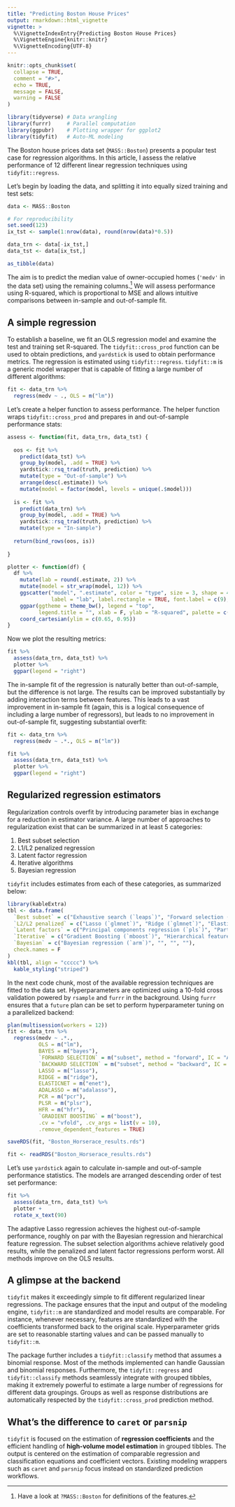 ```yaml
---
title: "Predicting Boston House Prices"
output: rmarkdown::html_vignette
vignette: >
  %\VignetteIndexEntry{Predicting Boston House Prices}
  %\VignetteEngine{knitr::knitr}
  %\VignetteEncoding{UTF-8}
---
```


```r
knitr::opts_chunk$set(
  collapse = TRUE,
  comment = "#>",
  echo = TRUE,
  message = FALSE,
  warning = FALSE
)
```

```r
library(tidyverse) # Data wrangling
library(furrr)     # Parallel computation
library(ggpubr)    # Plotting wrapper for ggplot2
library(tidyfit)   # Auto-ML modeling
```

The Boston house prices data set (`MASS::Boston`) presents a popular test case for regression algorithms. In this article, I assess the relative performance of 12 different linear regression techniques using `tidyfit::regress`.

Let's begin by loading the data, and splitting it into equally sized training and test sets:

```r
data <- MASS::Boston

# For reproducibility
set.seed(123)
ix_tst <- sample(1:nrow(data), round(nrow(data)*0.5))

data_trn <- data[-ix_tst,]
data_tst <- data[ix_tst,]

as_tibble(data)
```

The aim is to predict the median value of owner-occupied homes (`'medv'` in the data set) using the remaining columns.^[Have a look at `?MASS::Boston` for definitions of the features.] We will assess performance using R-squared, which is proportional to MSE and allows intuitive comparisons between in-sample and out-of-sample fit.

## A simple regression

To establish a baseline, we fit an OLS regression model and examine the test and training set R-squared. The `tidyfit::cross_prod` function can be used to obtain predictions, and `yardstick` is used to obtain performance metrics. The regression is estimated using `tidyfit::regress`. `tidyfit::m` is a generic model wrapper that is capable of fitting a large number of different algorithms:

```r
fit <- data_trn %>% 
  regress(medv ~ ., OLS = m("lm"))
```

Let's create a helper function to assess performance. The helper function wraps `tidyfit::cross_prod` and prepares in and out-of-sample performance stats:

```r
assess <- function(fit, data_trn, data_tst) {
  
  oos <- fit %>% 
    predict(data_tst) %>% 
    group_by(model, .add = TRUE) %>% 
    yardstick::rsq_trad(truth, prediction) %>% 
    mutate(type = "Out-of-sample") %>% 
    arrange(desc(.estimate)) %>% 
    mutate(model = factor(model, levels = unique(.$model)))
  
  is <- fit %>% 
    predict(data_trn) %>% 
    group_by(model, .add = TRUE) %>% 
    yardstick::rsq_trad(truth, prediction) %>% 
    mutate(type = "In-sample")
  
  return(bind_rows(oos, is))
  
}

plotter <- function(df) {
  df %>% 
    mutate(lab = round(.estimate, 2)) %>% 
    mutate(model = str_wrap(model, 12)) %>% 
    ggscatter("model", ".estimate", color = "type", size = 3, shape = 4, 
              label = "lab", label.rectangle = TRUE, font.label = c(9), repel = T) %>% 
    ggpar(ggtheme = theme_bw(), legend = "top", 
          legend.title = "", xlab = F, ylab = "R-squared", palette = c("firebrick", "darkblue")) +
    coord_cartesian(ylim = c(0.65, 0.95))
}
```

Now we plot the resulting metrics:

```r
fit %>% 
  assess(data_trn, data_tst) %>% 
  plotter %>% 
  ggpar(legend = "right")
```

The in-sample fit of the regression is naturally better than out-of-sample, but the difference is not large. The results can be improved substantially by adding interaction terms between features. This leads to a vast improvement in in-sample fit (again, this is a logical consequence of including a large number of regressors), but leads to no improvement in out-of-sample fit, suggesting substantial overfit:

```r
fit <- data_trn %>% 
  regress(medv ~ .*., OLS = m("lm"))

fit %>% 
  assess(data_trn, data_tst) %>% 
  plotter %>% 
  ggpar(legend = "right")
```

## Regularized regression estimators

Regularization controls overfit by introducing parameter bias in exchange for a reduction in estimator variance. A large number of approaches to regularization exist that can be summarized in at least 5 categories:

1. Best subset selection
2. L1/L2 penalized regression
3. Latent factor regression
4. Iterative algorithms
5. Bayesian regression

`tidyfit` includes estimates from each of these categories, as summarized below:

```r
library(kableExtra)
tbl <- data.frame(
  `Best subset` = c("Exhaustive search (`leaps`)", "Forward selection (`leaps`)", "Backward selection (`leaps`)", ""),
  `L2/L2 penalized` = c("Lasso (`glmnet`)", "Ridge (`glmnet`)", "ElasticNet (`glmnet`)", "Adaptive Lasso (`glmnet`)"),
  `Latent factors` = c("Principal components regression (`pls`)", "Partial least squares (`pls`)", "", ""),
  `Iterative` = c("Gradient Boosting (`mboost`)", "Hierarchical feature regression (`hfr`)", "", ""),
  `Bayesian` = c("Bayesian regression (`arm`)", "", "", ""),
  check.names = F
)
kbl(tbl, align = "ccccc") %>% 
  kable_styling("striped")

```

In the next code chunk, most of the available regression techniques are fitted to the data set. Hyperparameters are optimized using a 10-fold cross validation powered by `rsample` and `furrr` in the background. Using `furrr` ensures that a `future` plan can be set to perform hyperparameter tuning on a parallelized backend:

```r
plan(multisession(workers = 12))
fit <- data_trn %>% 
  regress(medv ~ .*., 
          OLS = m("lm"),
          BAYES = m("bayes"),
          `FORWARD SELECTION` = m("subset", method = "forward", IC = "AIC"),
          `BACKWARD SELECTION` = m("subset", method = "backward", IC = "AIC"),
          LASSO = m("lasso"), 
          RIDGE = m("ridge"), 
          ELASTICNET = m("enet"), 
          ADALASSO = m("adalasso"),
          PCR = m("pcr"), 
          PLSR = m("plsr"), 
          HFR = m("hfr"), 
          `GRADIENT BOOSTING` = m("boost"),
          .cv = "vfold", .cv_args = list(v = 10),
          .remove_dependent_features = TRUE)
```

```r
saveRDS(fit, "Boston_Horserace_results.rds")
```

```r
fit <- readRDS("Boston_Horserace_results.rds")
```

Let's use `yardstick` again to calculate in-sample and out-of-sample performance statistics. The models are arranged descending order of test set performance:

```r
fit %>% 
  assess(data_trn, data_tst) %>% 
  plotter +
  rotate_x_text(90)
```

The adaptive Lasso regression achieves the highest out-of-sample performance, roughly on par with the Bayesian regression and hierarchical feature regression. The subset selection algorithms achieve relatively good results, while the penalized and latent factor regressions perform worst. All methods improve on the OLS results.

## A glimpse at the backend

`tidyfit` makes it exceedingly simple to fit different regularized linear regressions. The package ensures that the input and output of the modeling engine, `tidyfit::m` are standardized and model results are comparable. For instance, whenever necessary, features are standardized with the coefficients transformed back to the original scale. Hyperparameter grids are set to reasonable starting values and can be passed manually to `tidyfit::m`.

The package further includes a `tidyfit::classify` method that assumes a binomial response. Most of the methods implemented can handle Gaussian and binomial responses. Furthermore, the `tidyfit::regress` and `tidyfit::classify` methods seamlessly integrate with grouped tibbles, making it extremely powerful to estimate a large number of regressions for different data groupings. Groups as well as response distributions are automatically respected by the `tidyfit::cross_prod` prediction method.

## What's the difference to `caret` or `parsnip`

`tidyfit` is focused on the estimation of **regression coefficients** and the efficient handling of **high-volume model estimation** in grouped tibbles. The output is centered on the estimation of comparable regression and classification equations and coefficient vectors. Existing modeling wrappers such as `caret` and `parsnip` focus instead on standardized prediction workflows.
